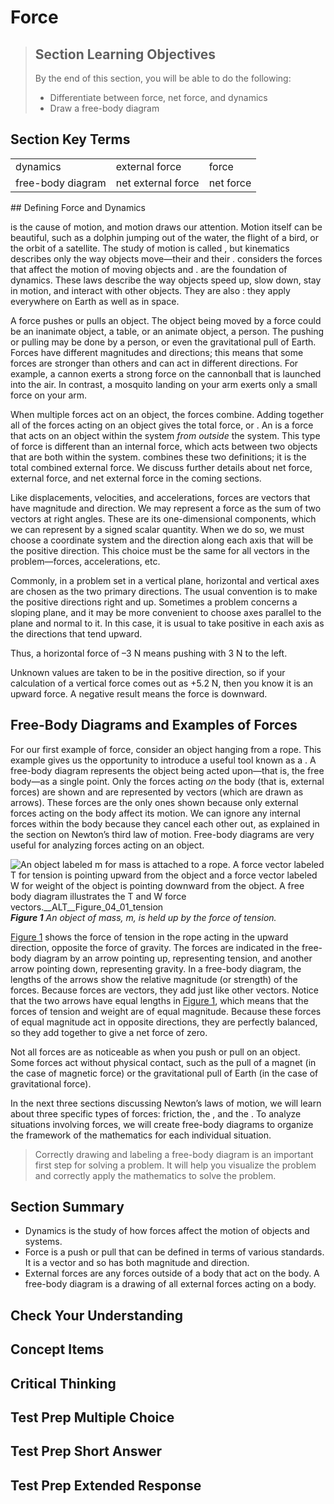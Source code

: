 # Force
> 
> ## Section Learning Objectives
> By the end of this section, you will be able to do the following:
> 
> * Differentiate between force, net force, and dynamics
> * Draw a free-body diagram

## Section Key Terms
<table><tr><td>dynamics</td>
<td>external force</td>
<td>force</td></tr>
<tr><td>free-body diagram</td>
<td>net external force</td>
<td>net force</td></tr></table>
## Defining Force and Dynamics

is the cause of motion, and motion draws our attention. Motion itself can be beautiful, such as a dolphin jumping out of the water, the flight of a bird, or the orbit of a satellite. The study of motion is called , but kinematics describes only the way objects move—their  and their .  considers the forces that affect the motion of moving objects and .  are the foundation of dynamics. These laws describe the way objects speed up, slow down, stay in motion, and interact with other objects. They are also : they apply everywhere on Earth as well as in space.

A force pushes or pulls an object. The object being moved by a force could be an inanimate object, a table, or an animate object, a person. The pushing or pulling may be done by a person, or even the gravitational pull of Earth. Forces have different magnitudes and directions; this means that some forces are stronger than others and can act in different directions. For example, a cannon exerts a strong force on the cannonball that is launched into the air. In contrast, a mosquito landing on your arm exerts only a small force on your arm.

When multiple forces act on an object, the forces combine. Adding together all of the forces acting on an object gives the total force, or . An  is a force that acts on an object within the system *from outside* the system. This type of force is different than an internal force, which acts between two objects that are both within the system.  combines these two definitions; it is the total combined external force. We discuss further details about net force, external force, and net external force in the coming sections.

Like displacements, velocities, and accelerations, forces are vectors that have magnitude and direction. We may represent a force as the sum of two vectors at right angles. These are its one-dimensional components, which we can represent by a signed scalar quantity. When we do so, we must choose a coordinate system and the direction along each axis that will be the positive direction. This choice must be the same for all vectors in the problem—forces, accelerations, etc.

Commonly, in a problem set in a vertical plane, horizontal and vertical axes are chosen as the two primary directions. The usual convention is to make the positive directions right and up. Sometimes a problem concerns a sloping plane, and it may be more convenient to choose axes parallel to the plane and normal to it. In this case, it is usual to take positive in each axis as the directions that tend upward.

Thus, a horizontal force of –3 N means pushing with 3 N to the left.

Unknown values are taken to be in the positive direction, so if your calculation of a vertical force comes out as +5.2 N, then you know it is an upward force. A negative result means the force is downward.

## Free-Body Diagrams and Examples of Forces

For our first example of force, consider an object hanging from a rope. This example gives us the opportunity to introduce a useful tool known as a . A free-body diagram represents the object being acted upon—that is, the free body—as a single point. Only the forces acting *on* the body (that is, external forces) are shown and are represented by vectors (which are drawn as arrows). These forces are the only ones shown because only external forces acting on the body affect its motion. We can ignore any internal forces within the body because they cancel each other out, as explained in the section on Newton’s third law of motion. Free-body diagrams are very useful for analyzing forces acting on an object.

![An object labeled m for mass is attached to a rope. A force vector labeled T for tension is pointing upward from the object and a force vector labeled W for weight of the object is pointing downward from the object. A free body diagram illustrates the T and W force vectors.__ALT__Figure_04_01_tension](__MEDIA_URL__CNX_HSPhysics_04_01_tension.jpg)
***Figure 1** An object of mass, *m*, is held up by the force of tension.*

[Figure 1](#Figure_04_01_tension) shows the force of tension in the rope acting in the upward direction, opposite the force of gravity. The forces are indicated in the free-body diagram by an arrow pointing up, representing tension, and another arrow pointing down, representing gravity. In a free-body diagram, the lengths of the arrows show the relative magnitude (or strength) of the forces. Because forces are vectors, they add just like other vectors. Notice that the two arrows have equal lengths in [Figure 1](#Figure_04_01_tension), which means that the forces of tension and weight are of equal magnitude. Because these forces of equal magnitude act in opposite directions, they are perfectly balanced, so they add together to give a net force of zero.

Not all forces are as noticeable as when you push or pull on an object. Some forces act without physical contact, such as the pull of a magnet (in the case of magnetic force) or the gravitational pull of Earth (in the case of gravitational force).

In the next three sections discussing Newton’s laws of motion, we will learn about three specific types of forces: friction, the , and the . To analyze situations involving forces, we will create free-body diagrams to organize the framework of the mathematics for each individual situation.

> Correctly drawing and labeling a free-body diagram is an important first step for solving a problem. It will help you visualize the problem and correctly apply the mathematics to solve the problem.
## Section Summary
* Dynamics is the study of how forces affect the motion of objects and systems.
* Force is a push or pull that can be defined in terms of various standards. It is a vector and so has both magnitude and direction.
* External forces are any forces outside of a body that act on the body. A free-body diagram is a drawing of all external forces acting on a body.
## Check Your Understanding





## Concept Items



## Critical Thinking




## Test Prep Multiple Choice


## Test Prep Short Answer




## Test Prep Extended Response

